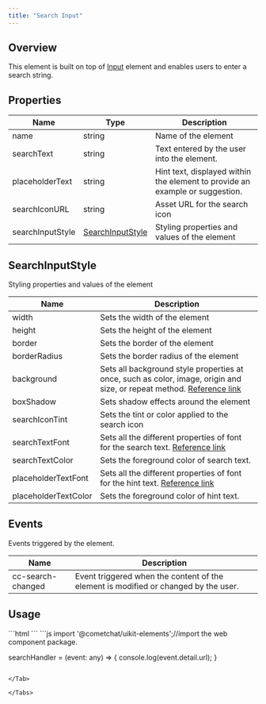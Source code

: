 ```yaml
---
title: "Search Input"
---
```


## Overview

This element is built on top of [Input](/ui-kit/angular/input) element and enables users to enter a search string.

## Properties

| Name             | Type                                                                   | Description                                                                  |
| ---------------- | ---------------------------------------------------------------------- | ---------------------------------------------------------------------------- |
| name             | string                                                                 | Name of the element                                                          |
| searchText       | string                                                                 | Text entered by the user into the element.                                   |
| placeholderText  | string                                                                 | Hint text, displayed within the element to provide an example or suggestion. |
| searchIconURL    | string                                                                 | Asset URL for the search icon                                                |
| searchInputStyle | [SearchInputStyle](/ui-kit/angular/search-input#searchinputstyle) | Styling properties and values of the element                                 |

## SearchInputStyle

Styling properties and values of the element

| Name                 | Description                                                                                                                                                                          |
| -------------------- | ------------------------------------------------------------------------------------------------------------------------------------------------------------------------------------ |
| width                | Sets the width of the element                                                                                                                                                        |
| height               | Sets the height of the element                                                                                                                                                       |
| border               | Sets the border of the element                                                                                                                                                       |
| borderRadius         | Sets the border radius of the element                                                                                                                                                |
| background           | Sets all background style properties at once, such as color, image, origin and size, or repeat method. [Reference link](https://developer.mozilla.org/en-US/docs/Web/CSS/background) |
| boxShadow            | Sets shadow effects around the element                                                                                                                                               |
| searchIconTint       | Sets the tint or color applied to the search icon                                                                                                                                    |
| searchTextFont       | Sets all the different properties of font for the search text. [Reference link](https://developer.mozilla.org/en-US/docs/Web/CSS/font)                                               |
| searchTextColor      | Sets the foreground color of search text.                                                                                                                                            |
| placeholderTextFont  | Sets all the different properties of font for the hint text. [Reference link](https://developer.mozilla.org/en-US/docs/Web/CSS/font)                                                 |
| placeholderTextColor | Sets the foreground color of hint text.                                                                                                                                              |

## Events

Events triggered by the element.

| Name              | Description                                                                         |
| ----------------- | ----------------------------------------------------------------------------------- |
| cc-search-changed | Event triggered when the content of the element is modified or changed by the user. |

## Usage

<Tabs>
<Tab title="HTML">
```html
<cometchat-search-input 
[placeholderText]="'Search'" 
[text]="'A'" 
(cc-search-changed)="searchHandler($event)"  
></cometchat-search-input>
```

</Tab>

<Tab title="JavaScript">
```js
import '@cometchat/uikit-elements';//import the web component package.

searchHandler = (event: any) => {
  console.log(event.detail.url);
}
```

</Tab>

</Tabs>
